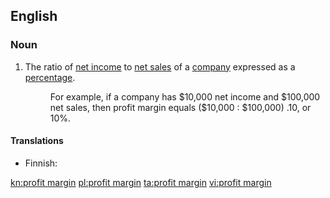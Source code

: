 ==English==

===Noun===
{{en-noun|head=[[profit]] [[margin]]}}

# The ratio of [[net income]] to [[net sales]] of a [[company]] expressed as a [[percentage]].
#:For example, if a company has $10,000 net income and $100,000 net sales, then profit margin equals ($10,000 : $100,000) .10, or 10%.

====Translations====
{{trans-top|ratio of income to sales}}
* Finnish: {{t|fi|tuottoprosentti}}
{{trans-mid}}
{{trans-bottom}}

[[kn:profit margin]]
[[pl:profit margin]]
[[ta:profit margin]]
[[vi:profit margin]]